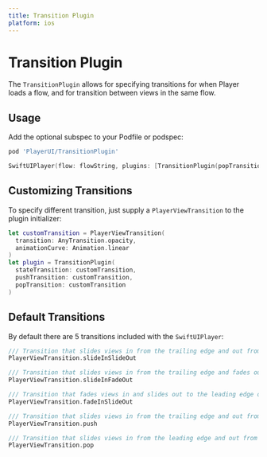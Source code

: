 ```yaml
---
title: Transition Plugin
platform: ios
---
```


# Transition Plugin

The `TransitionPlugin` allows for specifying transitions for when Player loads a flow, and for transition between views in the same flow.

## Usage

Add the optional subspec to your Podfile or podspec:

```ruby
pod 'PlayerUI/TransitionPlugin'
```
```swift
SwiftUIPlayer(flow: flowString, plugins: [TransitionPlugin(popTransition: .pop)], result: $resultBinding)
```

## Customizing Transitions

To specify different transition, just supply a `PlayerViewTransition` to the plugin initializer:

```swift
let customTransition = PlayerViewTransition(
  transition: AnyTransition.opacity,
  animationCurve: Animation.linear
)
let plugin = TransitionPlugin(
  stateTransition: customTransition,
  pushTransition: customTransition,
  popTransition: customTransition
)
```

## Default Transitions

By default there are 5 transitions included with the `SwiftUIPlayer`:

```swift
/// Transition that slides views in from the trailing edge and out from to the leading edge of the screen
PlayerViewTransition.slideInSlideOut

/// Transition that slides views in from the trailing edge and fades out views on removal
PlayerViewTransition.slideInFadeOut

/// Transition that fades views in and slides out to the leading edge of the screen on removal
PlayerViewTransition.fadeInSlideOut

/// Transition that slides views in from the trailing edge and out from to the leading edge of the screen
PlayerViewTransition.push

/// Transition that slides views in from the leading edge and out from to the trailing edge of the screen
PlayerViewTransition.pop
```